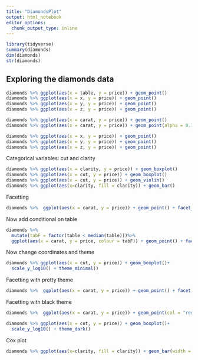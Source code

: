 ```yaml
---
title: "DiamondsPlot"
output: html_notebook
editor_options: 
  chunk_output_type: inline
---
```


```r
library(tidyverse)
summary(diamonds)
dim(diamonds)
str(diamonds)
```

## Exploring the diamonds data
```r
diamonds %>% ggplot(aes(x = table, y = price)) + geom_point()
diamonds %>% ggplot(aes(x = x, y = price)) + geom_point()
diamonds %>% ggplot(aes(x = y, y = price)) + geom_point()
diamonds %>% ggplot(aes(x = z, y = price)) + geom_point()

diamonds %>% ggplot(aes(x = carat, y = price)) + geom_point()
diamonds %>% ggplot(aes(x = carat, y = price)) + geom_point(alpha = 0.1)

diamonds %>% ggplot(aes(x = x, y = price)) + geom_point()
diamonds %>% ggplot(aes(x = y, y = price)) + geom_point()
diamonds %>% ggplot(aes(x = z, y = price)) + geom_point()
```
Categorical variables: cut and clarity
```r
diamonds %>% ggplot(aes(x = clarity, y = price)) + geom_boxplot()
diamonds %>% ggplot(aes(x = cut, y = price)) + geom_boxplot()
diamonds %>% ggplot(aes(x = cut, y = price)) + geom_violin()
diamonds %>% ggplot(aes(x=clarity, fill = clarity)) + geom_bar()
```

Facetting
```r
diamonds %>%  ggplot(aes(x = carat, y = price)) + geom_point() + facet_grid(cut~clarity) + geom_smooth(method = "lm")
```
 Now add conditional on table
```r
diamonds %>% 
  mutate(tabF = factor(table < median(table)))%>% 
  ggplot(aes(x = carat, y = price, colour = tabF)) + geom_point() + facet_grid(.~cut) 
```
 
Now change coordinates and theme
```r
diamonds %>% ggplot(aes(x = cut, y = price)) + geom_boxplot()+ 
  scale_y_log10() + theme_minimal()
```

Facetting with pretty theme
```r
diamonds %>%  ggplot(aes(x = carat, y = price)) + geom_point() + facet_grid(cut~clarity, scales = "free_x") + geom_smooth(method = "lm") + theme_bw()
```
Facetting with black theme
```r
diamonds %>%  ggplot(aes(x = carat, y = price)) + geom_point(col = "red") + facet_grid(cut~clarity, scales = "free_x") + geom_smooth(method = "lm") + theme_black()
```
```r
diamonds %>% ggplot(aes(x = cut, y = price)) + geom_boxplot()+ 
  scale_y_log10() + theme_dark()
```
Cox plot
```r
diamonds %>% ggplot(aes(x=clarity, fill = clarity)) + geom_bar(width = 1) + coord_polar()

```

